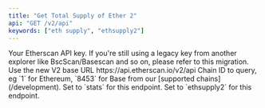 ```yaml
---
title: "Get Total Supply of Ether 2"
api: "GET /v2/api"
keywords: ["eth supply", "ethsupply2"]
---
```



<CreditChip description="Returns Ether supply details including staking rewards, burnt fees, and withdrawn amounts" />

  <ParamField query="apikey" type="string">
    Your Etherscan API key. If you're still using a legacy key from another explorer like BscScan/Basescan and so on, please refer to this migration.
  </ParamField>
  <ParamField path="v2" type="string" default="v2">
    Use the new V2 base URL https://api.etherscan.io/v2/api
  </ParamField>
  <ParamField query="chainid" type="string" default="1">
    Chain ID to query, eg `1` for Ethereum, `8453` for Base from our [supported chains](/development).
  </ParamField>
  <ParamField query="module" type="string" default="stats">
    Set to `stats` for this endpoint.
  </ParamField>
  <ParamField query="action" type="string" default="ethsupply2">
    Set to `ethsupply2` for this endpoint.
  </ParamField>
